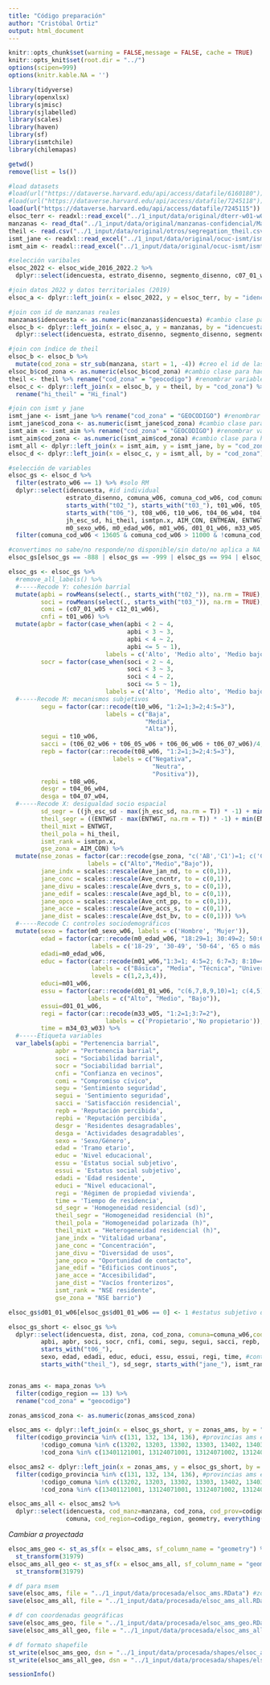 ```yaml
---
title: "Código preparación"
author: "Cristóbal Ortiz"
output: html_document
---
```


```r
knitr::opts_chunk$set(warning = FALSE,message = FALSE, cache = TRUE)
knitr::opts_knit$set(root.dir = "../")
options(scipen=999)
options(knitr.kable.NA = '')
```

```r
library(tidyverse)
library(openxlsx)
library(sjmisc)
library(sjlabelled)
library(scales)
library(haven)
library(sf)
library(ismtchile)
library(chilemapas)
```

```r
getwd()
remove(list = ls())

#load datasets
#load(url("https://dataverse.harvard.edu/api/access/datafile/6160180")) #ola 5 2021
#load(url("https://dataverse.harvard.edu/api/access/datafile/7245118")) #long 2026-2022
load(url("https://dataverse.harvard.edu/api/access/datafile/7245115")) #wide 2016-2022
elsoc_terr <- readxl::read_excel("../1_input/data/original/dterr-w01-w04/BASE_2019_COD.xlsx")
manzanas <- read_dta("../1_input/data/original/manzanas-confidencial/Manzanas_ELSOC2019_20200707.dta") #manzanas elsoc
theil <- read.csv("../1_input/data/original/otros/segregation_theil.csv") #theil calculado por QR
ismt_jane <- readxl::read_excel("../1_input/data/original/ocuc-ismt/ismt_jane.xlsx") #ismt y jane index calculados por RT/OCUC
ismt_aim <- readxl::read_excel("../1_input/data/original/ocuc-ismt/ismt_aim.xlsx") #gse calculado por RT
```

```r
#selección varibales
elsoc_2022 <- elsoc_wide_2016_2022.2 %>% 
  dplyr::select(idencuesta, estrato_disenno, segmento_disenno, c07_01_w05, m33_w05, m34_03_w03, t04_06_w04, t04_07_w04, ends_with("_w06")) #selecciono de la ola 6 o, en su defecto, de la última ola medida

#join datos 2022 y datos territoriales (2019) 
elsoc_a <- dplyr::left_join(x = elsoc_2022, y = elsoc_terr, by = "idencuesta")

#join con id de manzanas reales
manzanas$idencuesta <- as.numeric(manzanas$idencuesta) #cambio clase para hacer el siguiente join
elsoc_b <- dplyr::left_join(x = elsoc_a, y = manzanas, by = "idencuesta") %>% 
  dplyr::select(idencuesta, estrato_disenno, segmento_disenno, segmento, manzana, cod_comuna, dist, zona, everything()) #reordeno variables vía select

#join con índice de theil
elsoc_b <- elsoc_b %>% 
  mutate(cod_zona = str_sub(manzana, start = 1, -4)) #creo el id de las zonas censales a partir de las manzanas
elsoc_b$cod_zona <- as.numeric(elsoc_b$cod_zona) #cambio clase para hacer el siguiente join
theil <- theil %>% rename("cod_zona" = "geocodigo") #renombrar variable para posterior join
elsoc_c <- dplyr::left_join(x = elsoc_b, y = theil, by = "cod_zona") %>% 
  rename("hi_theil" = "Hi_final")

#join con ismt y jane
ismt_jane <- ismt_jane %>% rename("cod_zona" = "GEOCODIGO") #renombrar variable para posterior join
ismt_jane$cod_zona <- as.numeric(ismt_jane$cod_zona) #cambio clase para hacer el siguiente join
ismt_aim <- ismt_aim %>% rename("cod_zona" = "GEOCODIGO") #renombrar variable para posterior join
ismt_aim$cod_zona <- as.numeric(ismt_aim$cod_zona) #cambio clase para hacer el siguiente join
ismt_all <- dplyr::left_join(x = ismt_aim, y = ismt_jane, by = "cod_zona")
elsoc_d <- dplyr::left_join(x = elsoc_c, y = ismt_all, by = "cod_zona")
```

```r
#selección de variables
elsoc_gs <- elsoc_d %>% 
  filter(estrato_w06 == 1) %>% #solo RM
  dplyr::select(idencuesta, #id individual
                estrato_disenno, comuna_w06, comuna_cod_w06, cod_comuna, dist, zona, cod_zona, segmento_disenno, segmento, manzana,  #id geográficos
                starts_with("t02_"), starts_with("t03_"), t01_w06, t05_w06, c12_01_w06, c07_01_w05, # cohesión barrial
                starts_with("t06_"), t08_w06, t10_w06, t04_06_w04, t04_07_w04, # mecanismos subjetivos 
                jh_esc_sd, hi_theil, ismtpn.x, AIM_CON, ENTMEAN, ENTWGT, starts_with("Ave_"), #desigualdad socioespacial
                m0_sexo_w06, m0_edad_w06, m01_w06, d01_01_w06, m33_w05, m34_03_w03) %>% #controles 
  filter(comuna_cod_w06 < 13605 & comuna_cod_w06 > 11000 & !comuna_cod_w06 %in% c(13602, 13603)) #dejar sólo casos que no se han ido de comunas del gran santiago en la medición de la ola 6

#convertimos no sabe/no responde/no disponible/sin dato/no aplica a NA
elsoc_gs[elsoc_gs == -888 | elsoc_gs == -999 | elsoc_gs == 994 | elsoc_gs == 995 | elsoc_gs == 996 | elsoc_gs == -666 | elsoc_gs == -777] <- NA
```

```r
elsoc_gs <- elsoc_gs %>% 
  #remove_all_labels() %>%
  #-----Recode Y: cohesión barrial
  mutate(apbi = rowMeans(select(., starts_with("t02_")), na.rm = TRUE),
         soci = rowMeans(select(., starts_with("t03_")), na.rm = TRUE),
         comi = (c07_01_w05 + c12_01_w06),
         cnfi = t01_w06) %>% 
  mutate(apbr = factor(case_when(apbi < 2 ~ 4, 
                                 apbi < 3 ~ 3,
                                 apbi < 4 ~ 2, 
                                 apbi <= 5 ~ 1),
                           labels = c('Alto', 'Medio alto', 'Medio bajo', 'Bajo')),
         socr = factor(case_when(soci < 2 ~ 4, 
                                 soci < 3 ~ 3,
                                 soci < 4 ~ 2, 
                                 soci <= 5 ~ 1),
                           labels = c('Alto', 'Medio alto', 'Medio bajo', 'Bajo')),
  #-----Recode M: mecanismos subjetivos 
         segu = factor(car::recode(t10_w06, "1:2=1;3=2;4:5=3"),
                           labels = c("Baja",
                                      "Media",
                                      "Alta")),
         segui = t10_w06,
         sacci = (t06_02_w06 + t06_05_w06 + t06_06_w06 + t06_07_w06)/4,
         repb = factor(car::recode(t08_w06, "1:2=1;3=2;4:5=3"),
                             labels = c("Negativa",
                                        "Neutra", 
                                        "Positiva")),
         repbi = t08_w06,
         desgr = t04_06_w04,
         desga = t04_07_w04,
  #-----Recode X: desigualdad socio espacial
         sd_segr = ((jh_esc_sd - max(jh_esc_sd, na.rm = T)) * -1) + min(jh_esc_sd, na.rm = T), #invierto para que mida homogeneidad (sd)
         theil_segr = ((ENTWGT - max(ENTWGT, na.rm = T)) * -1) + min(ENTWGT, na.rm = T), #invierto para que mida homogeneidad (theil)
         theil_mixt = ENTWGT,
         theil_pola = hi_theil, 
         ismt_rank = ismtpn.x,
         gse_zona = AIM_CON) %>% 
  mutate(nse_zonas = factor(car::recode(gse_zona, "c('AB','C1')=1; c('C2','C3')=2; c('D','E')=3"),
                      labels = c("Alto","Medio","Bajo")),
         jane_indx = scales::rescale(Ave_jan_nd, to = c(0,1)),
         jane_conc = scales::rescale(Ave_cncntr, to = c(0,1)),
         jane_divu = scales::rescale(Ave_dvrs_s, to = c(0,1)),
         jane_edif = scales::rescale(Ave_agd_bl, to = c(0,1)),
         jane_opco = scales::rescale(Ave_cnt_pp, to = c(0,1)),
         jane_acce = scales::rescale(Ave_accs_s, to = c(0,1)),
         jane_dist = scales::rescale(Ave_dst_bv, to = c(0,1))) %>% 
  #-----Recode C: controles sociodemográficos
  mutate(sexo = factor(m0_sexo_w06, labels = c('Hombre', 'Mujer')),
         edad = factor(car::recode(m0_edad_w06, "18:29=1; 30:49=2; 50:64=3; 65:150=4"),
                       labels = c('18-29', '30-49', '50-64', '65 o más')),
         edadi=m0_edad_w06,
         educ = factor(car::recode(m01_w06,"1:3=1; 4:5=2; 6:7=3; 8:10=4"),
                       labels = c("Básica", "Media", "Técnica", "Universitaria"),
                       levels = c(1,2,3,4)),
         educi=m01_w06,
         essu = factor(car::recode(d01_01_w06, "c(6,7,8,9,10)=1; c(4,5)=2; c(0,1,2,3)=3"),
                      labels = c("Alto", "Medio", "Bajo")),
         essui=d01_01_w06,
         regi = factor(car::recode(m33_w05, "1:2=1;3:7=2"),
                           labels = c('Propietario','No propietario')),
         time = m34_03_w03) %>% 
  #-----Etiqueta variables
  var_labels(apbi = "Pertenencia barrial",
             apbr = "Pertenencia barrial",
             soci = "Sociabilidad barrial",
             socr = "Sociabilidad barrial",
             cnfi = "Confianza en vecinos",
             comi = "Compromiso cívico",
             segu = 'Sentimiento seguridad',
             segui = 'Sentimiento seguridad',
             sacci = 'Satisfacción residencial',
             repb = 'Reputación percibida',
             repbi = 'Reputación percibida',
             desgr = 'Residentes desagradables',
             desga = 'Actividades desagradables',
             sexo = 'Sexo/Género',
             edad = 'Tramo etario',
             educ = 'Nivel educacional',
             essu = 'Estatus social subjetivo',
             essui = 'Estatus social subjetivo',
             edadi = 'Edad residente',
             educi = "Nivel educacional",
             regi = 'Régimen de propiedad vivienda',
             time = 'Tiempo de residencia',
             sd_segr = 'Homogeneidad residencial (sd)',
             theil_segr = "Homogeneidad residencial (h)",
             theil_pola = "Homogeneidad polarizada (h)",
             theil_mixt = "Heterogeneidad residencial (h)",
             jane_indx = "Vitalidad urbana",
             jane_conc = "Concentración",
             jane_divu = "Diversidad de usos",
             jane_opco = "Oportunidad de contacto",
             jane_edif = "Edificios continuos",
             jane_acce = "Accesibilidad",
             jane_dist = "Vacíos fronterizos",
             ismt_rank = "NSE residente",
             gse_zona = "NSE barrio")

elsoc_gs$d01_01_w06[elsoc_gs$d01_01_w06 == 0] <- 1 #estatus subjetivo de 1 a 10 (no de 0 a 10)
```

```r
elsoc_gs_short <- elsoc_gs %>% 
  dplyr::select(idencuesta, dist, zona, cod_zona, comuna=comuna_w06,cod_comuna=comuna_cod_w06, manzana, #ids
         apbi, apbr, soci, socr, cnfi, comi, segu, segui, sacci, repb, repbi, desgr, desga, #cohesión y mecanismos
         starts_with("t06_"),
         sexo, edad, edadi, educ, educi, essu, essui, regi, time, #controles
         starts_with("theil_"), sd_segr, starts_with("jane_"), ismt_rank, gse_zona)   #desigualdad


zonas_ams <- mapa_zonas %>% 
  filter(codigo_region == 13) %>% 
  rename("cod_zona" = "geocodigo")

zonas_ams$cod_zona <- as.numeric(zonas_ams$cod_zona)

elsoc_ams <- dplyr::left_join(x = elsoc_gs_short, y = zonas_ams, by = "cod_zona") %>% #sólo zonas con datos elsoc
  filter(codigo_provincia %in% c(131, 132, 134, 136), #provincias ams excepto chacabuco
         !codigo_comuna %in% c(13202, 13203, 13302, 13303, 13402, 13403, 13404, 13601, 13602, 13603, 13605), #quitar comunas fuera del ams
         !cod_zona %in% c(13401121001, 13124071001, 13124071002, 13124071004, 13124071005, 13124081001, 13124071003, 13119131001)) #quitar zonas fuera de la mancha urbana

elsoc_ams2 <- dplyr::left_join(x = zonas_ams, y = elsoc_gs_short, by = "cod_zona") %>% #todas las zonas del ams
  filter(codigo_provincia %in% c(131, 132, 134, 136), #provincias ams excepto chacabuco
         !codigo_comuna %in% c(13202, 13203, 13302, 13303, 13402, 13403, 13404, 13601, 13602, 13603, 13605), #quitar comunas fuera del ams
         !cod_zona %in% c(13401121001, 13124071001, 13124071002, 13124071004, 13124071005, 13124081001, 13124071003, 13119131001)) #quitar zonas fuera de la mancha urbana

elsoc_ams_all <- elsoc_ams2 %>% 
  dplyr::select(idencuesta, cod_manz=manzana, cod_zona, cod_prov=codigo_provincia, cod_comuna, 
                comuna, cod_region=codigo_region, geometry, everything())
```

*Cambiar a proyectada*
```r
elsoc_ams_geo <- st_as_sf(x = elsoc_ams, sf_column_name = "geometry") %>% 
  st_transform(31979)
elsoc_ams_all_geo <- st_as_sf(x = elsoc_ams_all, sf_column_name = "geometry") %>% 
  st_transform(31979)
```


```r
# df para msem 
save(elsoc_ams, file = "../1_input/data/procesada/elsoc_ams.RData") #zonas elsoc
save(elsoc_ams_all, file = "../1_input/data/procesada/elsoc_ams_all.RData") #zonas ams

# df con coordenadas geográficas
save(elsoc_ams_geo, file = "../1_input/data/procesada/elsoc_ams_geo.RData") #zonas elsoc
save(elsoc_ams_all_geo, file = "../1_input/data/procesada/elsoc_ams_all_geo.RData") #zonas ams

# df formato shapefile 
st_write(elsoc_ams_geo, dsn = "../1_input/data/procesada/shapes/elsoc_ams_geo.shp", delete_layer = TRUE) #zonas elsoc
st_write(elsoc_ams_all_geo, dsn = "../1_input/data/procesada/shapes/elsoc_ams_all_geo.shp", delete_layer = TRUE) #zonas ams
```

```r
sessionInfo()
```

